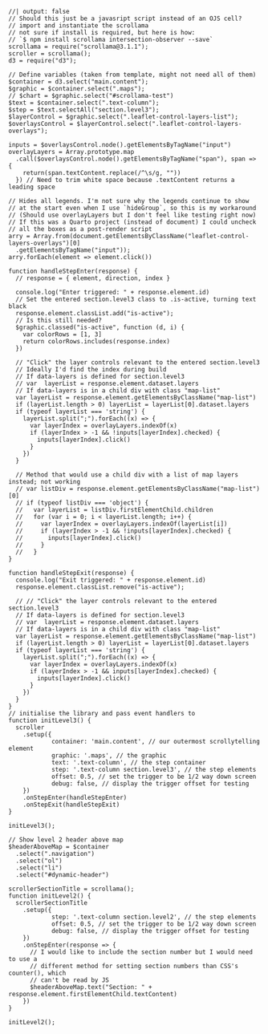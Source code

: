 
```ojs
//| output: false
// Should this just be a javasript script instead of an OJS cell?
// import and instantiate the scrollama
// not sure if install is required, but here is how:
// `$ npm install scrollama intersection-observer --save`
scrollama = require("scrollama@3.1.1");
scroller = scrollama();
d3 = require("d3");

// Define variables (taken from template, might not need all of them)
$container = d3.select("main.content");
$graphic = $container.select(".maps");
// $chart = $graphic.select("#scrollama-test")
$text = $container.select(".text-column");
$step = $text.selectAll("section.level3");
$layerControl = $graphic.select(".leaflet-control-layers-list");
$overlaysControl = $layerControl.select(".leaflet-control-layers-overlays");

inputs = $overlaysControl.node().getElementsByTagName("input")
overlayLayers = Array.prototype.map
  .call($overlaysControl.node().getElementsByTagName("span"), span => {
    return(span.textContent.replace(/^\s/g, ""))
  }) // Need to trim white space because .textContent returns a leading space

// Hides all legends. I'm not sure why the legends continue to show
// at the start even when I use `hideGroup`, so this is my workaround
// (Should use overlayLayers but I don't feel like testing right now)
// If this was a Quarto project (instead of document) I could uncheck
// all the boxes as a post-render script
arry = Array.from(document.getElementsByClassName("leaflet-control-layers-overlays")[0]
  .getElementsByTagName("input"));
arry.forEach(element => element.click())

function handleStepEnter(response) {
  // response = { element, direction, index }

  console.log("Enter triggered: " + response.element.id)
  // Set the entered section.level3 class to .is-active, turning text black
  response.element.classList.add("is-active");
  // Is this still needed?
  $graphic.classed("is-active", function (d, i) {
    var colorRows = [1, 3]
    return colorRows.includes(response.index)
  })
  
  // "Click" the layer controls relevant to the entered section.level3
  // Ideally I'd find the index during build
  // If data-layers is defined for section.level3
  // var  layerList = response.element.dataset.layers
  // If data-layers is in a child div with class "map-list"
  var layerList = response.element.getElementsByClassName("map-list")
  if (layerList.length > 0) layerList = layerList[0].dataset.layers
  if (typeof layerList === 'string') {
    layerList.split(";").forEach((x) => {
      var layerIndex = overlayLayers.indexOf(x)
      if (layerIndex > -1 && !inputs[layerIndex].checked) {
        inputs[layerIndex].click()
      }
    })
  }

  // Method that would use a child div with a list of map layers instead; not working
  // var listDiv = response.element.getElementsByClassName("map-list")[0]
  // if (typeof listDiv === 'object') {
  //   var layerList = listDiv.firstElementChild.children
  //   for (var i = 0; i < layerList.length; i++) {
  //     var layerIndex = overlayLayers.indexOf(layerList[i])
  //     if (layerIndex > -1 && !inputs[layerIndex].checked) {
  //       inputs[layerIndex].click()
  //     }
  //   }
}

function handleStepExit(response) {
  console.log("Exit triggered: " + response.element.id)
  response.element.classList.remove("is-active");
  
  // // "Click" the layer controls relevant to the entered section.level3
  // If data-layers is defined for section.level3
  // var  layerList = response.element.dataset.layers
  // If data-layers is in a child div with class "map-list"
  var layerList = response.element.getElementsByClassName("map-list")
  if (layerList.length > 0) layerList = layerList[0].dataset.layers
  if (typeof layerList === 'string') {
    layerList.split(";").forEach((x) => {
      var layerIndex = overlayLayers.indexOf(x)
      if (layerIndex > -1 && inputs[layerIndex].checked) {
        inputs[layerIndex].click()
      }
    })
  }
}
// initialise the library and pass event handlers to 
function initLevel3() {
  scroller
    .setup({
			container: 'main.content', // our outermost scrollytelling element
			graphic: '.maps', // the graphic
			text: '.text-column', // the step container
			step: '.text-column section.level3', // the step elements
			offset: 0.5, // set the trigger to be 1/2 way down screen
			debug: false, // display the trigger offset for testing
    })
    .onStepEnter(handleStepEnter)
    .onStepExit(handleStepExit)
}

initLevel3();
```


```ojs
// Show level 2 header above map
$headerAboveMap = $container
  .select(".navigation")
  .select("ol")
  .select("li")
  .select("#dynamic-header")

scrollerSectionTitle = scrollama();
function initLevel2() {
  scrollerSectionTitle
    .setup({
			step: '.text-column section.level2', // the step elements
			offset: 0.5, // set the trigger to be 1/2 way down screen
			debug: false, // display the trigger offset for testing
    })
    .onStepEnter(response => {
      // I would like to include the section number but I would need to use a
      // different method for setting section numbers than CSS's counter(), which
      // can't be read by JS
      $headerAboveMap.text("Section: " + response.element.firstElementChild.textContent)
    })
}

initLevel2();
```